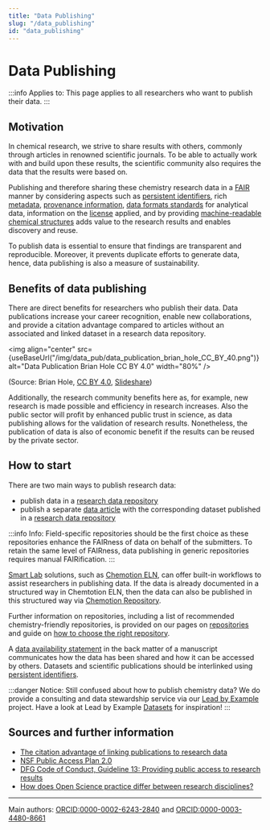 ```yaml
---
title: "Data Publishing"
slug: "/data_publishing"
id: "data_publishing"
---
```



# Data Publishing

:::info Applies to:
This page applies to all researchers who want to publish their data.
:::

## Motivation

In chemical research, we strive to share results with others, commonly through articles in renowned scientific journals. To be able to actually work with and build upon these results, the scientific community also requires the data that the results were based on.

Publishing and therefore sharing these chemistry research data in a [FAIR](/docs/fair) manner by considering aspects such as [persistent identifiers](/docs/pid/), rich [metadata](/docs/metadata), [provenance information](/docs/provenance/), [data formats standards](/docs/format_standards) for analytical data, information on the [license](/docs/licenses/) applied, and by providing [machine-readable chemical structures](/docs/machine-readable_chemical_structures) adds value to the research results and enables discovery and reuse.

To publish data is essential to ensure that findings are transparent and reproducible. Moreover, it prevents duplicate efforts to generate data, hence, data publishing is also a measure of sustainability.

## Benefits of data publishing

There are direct benefits for researchers who publish their data. Data publications increase your career recognition, enable new collaborations, and provide a citation advantage compared to articles without an associated and linked dataset in a research data repository.

<img
    align="center"
    src={useBaseUrl("/img/data_pub/data_publication_brian_hole_CC_BY_40.png")}
    alt="Data Publication Brian Hole CC BY 4.0"
    width="80%"
/>

(Source: Brian Hole, [CC BY 4.0](https://creativecommons.org/licenses/by/4.0/), [Slideshare](https://www.slideshare.net/brianhole/the-journal-of-open-archaeology-data-and-prime-incentivising-open-data-archiving))

Additionally, the research community benefits here as, for example, new research is made possible and efficiency in research increases. Also the public sector will profit by enhanced public trust in science, as data publishing allows for the validation of research results. Nonetheless, the publication of data is also of economic benefit if the results can be reused by the private sector.

## How to start

There are two main ways to publish research data:

-   publish data in a [research data repository](/docs/repositories/)
-   publish a separate [data article](/docs/data_articles/) with the corresponding dataset published in a [research data repository](/docs/repositories/)

:::info Info:
Field-specific repositories should be the first choice as these repositories enhance the FAIRness of data on behalf of the submitters. To retain the same level of FAIRness, data publishing in generic repositories requires manual FAIRification.
:::

[Smart Lab](/docs/smartlab) solutions, such as [Chemotion ELN](/docs/chemotion_eln/), can offer built-in workflows to assist researchers in publishing data. If the data is already documented in a structured way in Chemtotion ELN, then the data can also be published in this structured way via [Chemotion Repository](https://www.chemotion-repository.net/).

Further information on repositories, including a list of recommended chemistry-friendly repositories, is provided on our pages on [repositories](/docs/repositories) and guide on [how to choose the right repository](/docs/choose_repository).

A [data availability statement](/docs/data_availability_statement) in the back matter of a manuscript communicates how the data has been shared and how it can be accessed by others. Datasets and scientific publications should be interlinked using [persistent identifiers](/docs/pid/).

:::danger Notice:
Still confused about how to publish chemistry data? We do provide a consulting and data stewardship service via our [Lead by Example](/docs/lbe_intro/) project. Have a look at Lead by Example [Datasets](/docs/datasets) for inspiration!
:::

## Sources and further information

-   [The citation advantage of linking publications to research data](https://doi.org/10.1371/journal.pone.0230416)
-   [NSF Public Access Plan 2.0](https://nsf-gov-resources.nsf.gov/2023-06/NSF23104.pdf)
-   [DFG Code of Conduct, Guideline 13: Providing public access to research results](https://wissenschaftliche-integritaet.de/en/code-of-conduct/providing-public-access-to-research-results/)
-   [How does Open Science practice differ between research disciplines?](https://theplosblog.plos.org/2023/07/open-science-by-discipline/)

---

Main authors: [ORCID:0000-0002-6243-2840](https://orcid.org/0000-0002-6243-2840) and [ORCID:0000-0003-4480-8661](https://orcid.org/0000-0003-4480-8661)
